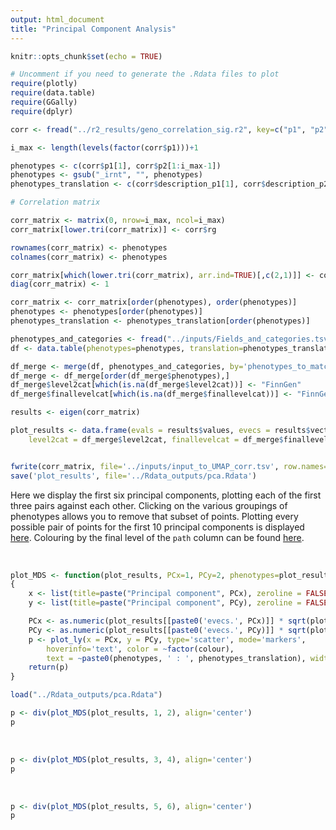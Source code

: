 ```yaml
---
output: html_document
title: "Principal Component Analysis"
---
```


```r
knitr::opts_chunk$set(echo = TRUE)

# Uncomment if you need to generate the .Rdata files to plot
require(plotly)
require(data.table)
require(GGally)
require(dplyr)

corr <- fread("../r2_results/geno_correlation_sig.r2", key=c("p1", "p2"))

i_max <- length(levels(factor(corr$p1)))+1

phenotypes <- c(corr$p1[1], corr$p2[1:i_max-1])
phenotypes <- gsub("_irnt", "", phenotypes)
phenotypes_translation <- c(corr$description_p1[1], corr$description_p2[1:i_max-1])

# Correlation matrix

corr_matrix <- matrix(0, nrow=i_max, ncol=i_max)
corr_matrix[lower.tri(corr_matrix)] <- corr$rg

rownames(corr_matrix) <- phenotypes
colnames(corr_matrix) <- phenotypes

corr_matrix[which(lower.tri(corr_matrix), arr.ind=TRUE)[,c(2,1)]] <- corr$rg
diag(corr_matrix) <- 1

corr_matrix <- corr_matrix[order(phenotypes), order(phenotypes)]
phenotypes <- phenotypes[order(phenotypes)]
phenotypes_translation <- phenotypes_translation[order(phenotypes)]

phenotypes_and_categories <- fread("../inputs/Fields_and_categories.tsv") %>% mutate(phenotypes_to_match = FieldID)
df <- data.table(phenotypes=phenotypes, translation=phenotypes_translation) %>% mutate(phenotypes_to_match = gsub("_.*", "", phenotypes))

df_merge <- merge(df, phenotypes_and_categories, by='phenotypes_to_match', all.x=TRUE)
df_merge <- df_merge[order(df_merge$phenotypes),]
df_merge$level2cat[which(is.na(df_merge$level2cat))] <- "FinnGen"
df_merge$finallevelcat[which(is.na(df_merge$finallevelcat))] <- "FinnGen"

results <- eigen(corr_matrix)

plot_results <- data.frame(evals = results$values, evecs = results$vectors, phenotypes = df_merge$phenotypes,
	level2cat = df_merge$level2cat, finallevelcat = df_merge$finallevelcat, translation=df_merge$translation)


fwrite(corr_matrix, file='../inputs/input_to_UMAP_corr.tsv', row.names=FALSE, col.names=FALSE)
save('plot_results', file='../Rdata_outputs/pca.Rdata')

```

Here we display the first six principal components, plotting each of the first three pairs against each other. Clicking on the various groupings of phenotypes allows you to remove that subset of points. Plotting every possible pair of points for the first 10 principal components is displayed [here](PCA_pairs.html). Colouring by the final level of the `path` column can be found [here](PCA_of_rg_final_level.html).

<br>

```r

plot_MDS <- function(plot_results, PCx=1, PCy=2, phenotypes=plot_results$phenotypes, phenotypes_translation=plot_results$translation, colour=plot_results$level2cat)
{
	x <- list(title=paste("Principal component", PCx), zeroline = FALSE, showline = FALSE, showgrid = TRUE)
	y <- list(title=paste("Principal component", PCy), zeroline = FALSE, showline = FALSE, showgrid = TRUE)

	PCx <- as.numeric(plot_results[[paste0('evecs.', PCx)]] * sqrt(plot_results[['evals']][PCx]))
	PCy <- as.numeric(plot_results[[paste0('evecs.', PCy)]] * sqrt(plot_results[['evals']][PCy]))
	p <- plot_ly(x = PCx, y = PCy, type='scatter', mode='markers',
		hoverinfo='text', color = ~factor(colour),
		text = ~paste0(phenotypes, ' : ', phenotypes_translation), width=800, height=600) %>% layout(xaxis = x, yaxis = y)
	return(p)
}

load("../Rdata_outputs/pca.Rdata")

p <- div(plot_MDS(plot_results, 1, 2), align='center')
p
```

<br>

```r
p <- div(plot_MDS(plot_results, 3, 4), align='center')
p
```

<br>

```r
p <- div(plot_MDS(plot_results, 5, 6), align='center')
p
```
</div>

